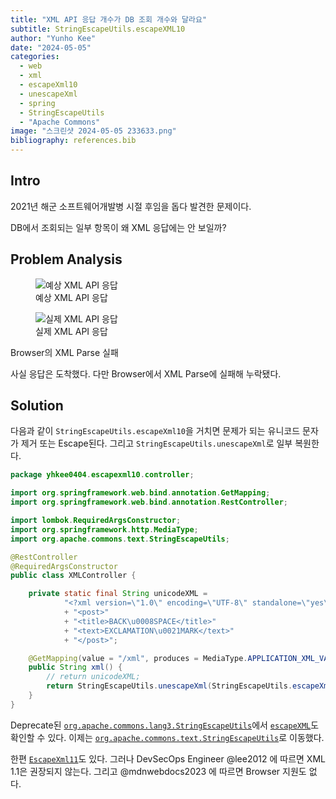 ```yaml
---
title: "XML API 응답 개수가 DB 조회 개수와 달라요"
subtitle: StringEscapeUtils.escapeXML10
author: "Yunho Kee"
date: "2024-05-05"
categories:
  - web
  - xml
  - escapeXml10
  - unescapeXml
  - spring
  - StringEscapeUtils
  - "Apache Commons"
image: "스크린샷 2024-05-05 233633.png"
bibliography: references.bib
---
```


## Intro 

2021년 해군 소프트웨어개발병 시절 후임을 돕다 발견한 문제이다.

DB에서 조회되는 일부 항목이 왜 XML 응답에는 안 보일까?

## Problem Analysis

::: {#fig-escape-xml10 layout-ncol=2}
![예상 XML API 응답](스크린샷 2024-05-05 233811.png){group="escape-xml10" fig-alt="A screenshot of the expected xml api response."}

![실제 XML API 응답](스크린샷 2024-05-05 233633.png){group="escape-xml10" fig-alt="A screenshot of the real xml api response."}

Browser의 XML Parse 실패
:::

사실 응답은 도착했다. 다만 Browser에서 XML Parse에 실패해 누락됐다.

## Solution

다음과 같이 `StringEscapeUtils.escapeXml10`을 거치면 문제가 되는 유니코드 문자가 제거 또는 Escape된다. 그리고 `StringEscapeUtils.unescapeXml`로 일부 복원한다. 

```java
package yhkee0404.escapexml10.controller;

import org.springframework.web.bind.annotation.GetMapping;
import org.springframework.web.bind.annotation.RestController;

import lombok.RequiredArgsConstructor;
import org.springframework.http.MediaType;
import org.apache.commons.text.StringEscapeUtils;

@RestController
@RequiredArgsConstructor
public class XMLController {

    private static final String unicodeXML = 
			"<?xml version=\"1.0\" encoding=\"UTF-8\" standalone=\"yes\"?>"
			+ "<post>"
			+ "<title>BACK\u0008SPACE</title>"
			+ "<text>EXCLAMATION\u0021MARK</text>"
			+ "</post>";

    @GetMapping(value = "/xml", produces = MediaType.APPLICATION_XML_VALUE)
    public String xml() {
        // return unicodeXML;
        return StringEscapeUtils.unescapeXml(StringEscapeUtils.escapeXml10(unicodeXML));
    }
}
```

Deprecate된 [`org.apache.commons.lang3.StringEscapeUtils`](https://commons.apache.org/proper/commons-lang/javadocs/api-release/org/apache/commons/lang3/StringEscapeUtils.html#escapeXml10-java.lang.String-)에서 [`escapeXML`](https://commons.apache.org/proper/commons-lang/javadocs/api-release/src-html/org/apache/commons/lang3/StringEscapeUtils.html#line.111)도 확인할 수 있다. 이제는 [`org.apache.commons.text.StringEscapeUtils`](https://commons.apache.org/proper/commons-text/javadocs/api-release/org/apache/commons/text/StringEscapeUtils.html#escapeXml10-java.lang.String-)로 이동했다.

한편 [`EscapeXml11`](https://commons.apache.org/proper/commons-text/javadocs/api-release/src-html/org/apache/commons/text/StringEscapeUtils.html#line.168)도 있다. 그러나 DevSecOps Engineer @lee2012 에 따르면 XML 1.1은 권장되지 않는다. 그리고 @mdnwebdocs2023 에 따르면 Browser 지원도 없다.
